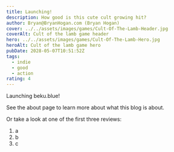 ```yaml
---
title: Launching!
description: How good is this cute cult growing hit?
author: Bryan@BryanHogan.com (Bryan Hogan)
cover: ../../assets/images/games/Cult-Of-The-Lamb-Header.jpg
coverAlt: Cult of the lamb game header
hero: ../../assets/images/games/Cult-Of-The-Lamb-Hero.jpg
heroAlt: Cult of the lamb game hero
pubDate: 2028-05-07T10:51:52Z
tags:
  - indie
  - good
  - action
rating: 4
---
```


Launching beku.blue!

See the about page to learn more about what this blog is about.

Or take a look at one of the first three reviews:
1. a
2. b
3. c